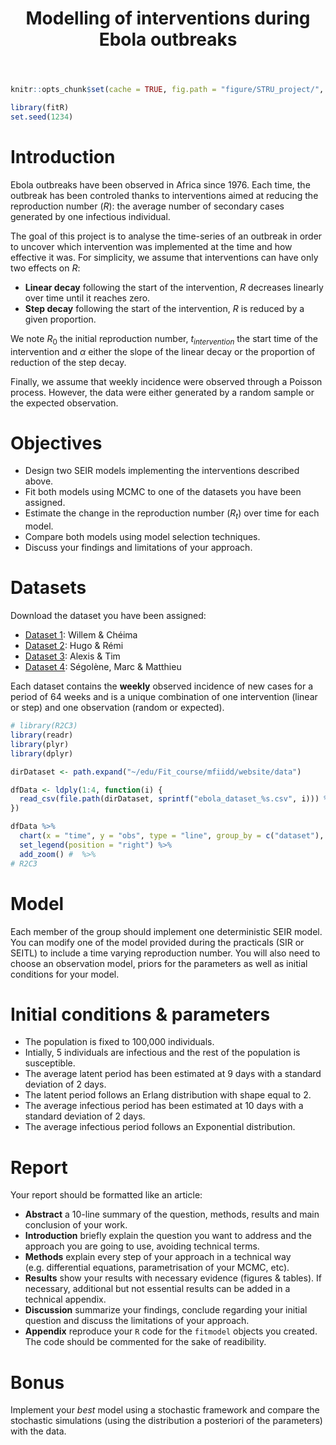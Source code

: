 % Modelling of interventions during Ebola outbreaks

```r
knitr::opts_chunk$set(cache = TRUE, fig.path = "figure/STRU_project/", cache.path = "cache/STRU_project/", fig.cap = "", fig.align = "center", message = FALSE, tidy = TRUE, warning = FALSE)
```

```r
library(fitR)
set.seed(1234)
```

# Introduction

Ebola outbreaks have been observed in Africa since 1976. Each time, the outbreak has been controled thanks to interventions aimed at reducing the reproduction number ($R$): the average number of secondary cases generated by one infectious individual. 

The goal of this project is to analyse the time-series of an outbreak in order to uncover which intervention was implemented at the time and how effective it was. For simplicity, we assume that interventions can have only two effects on $R$:

* __Linear decay__ following the start of the intervention, $R$ decreases linearly over time until it reaches zero.
* __Step decay__ following the start of the intervention, $R$ is reduced by a given proportion.

We note $R_0$ the initial reproduction number, $t_{intervention}$ the start time of the intervention and $\alpha$ either the slope of the linear decay or the proportion of reduction of the step decay.

Finally, we assume that weekly incidence were observed through a Poisson process. However, the data were either generated by a random sample or the expected observation.

# Objectives

* Design two SEIR models implementing the interventions described above.
* Fit both models using MCMC to one of the datasets you have been assigned.
* Estimate the change in the reproduction number ($R_t$) over time for each model.
* Compare both models using model selection techniques.
* Discuss your findings and limitations of your approach. 

# Datasets

Download the dataset you have been assigned:

* [Dataset 1](data/ebola_dataset_1.csv): Willem & Chéima
* [Dataset 2](data/ebola_dataset_2.csv): Hugo & Rémi
* [Dataset 3](data/ebola_dataset_3.csv): Alexis & Tim
* [Dataset 4](data/ebola_dataset_4.csv): Ségolène, Marc & Matthieu

Each dataset contains the __weekly__ observed incidence of new cases for a period of 64 weeks and is a unique combination of one intervention (linear or step) and one observation (random or expected).

```r
# library(R2C3)
library(readr)
library(plyr)
library(dplyr)

dirDataset <- path.expand("~/edu/Fit_course/mfiidd/website/data")

dfData <- ldply(1:4, function(i) {
  read_csv(file.path(dirDataset, sprintf("ebola_dataset_%s.csv", i))) %>% mutate(dataset = sprintf("Dataset %s", i))
})

dfData %>%
  chart(x = "time", y = "obs", type = "line", group_by = c("dataset"), time_series = FALSE) %>%
  set_legend(position = "right") %>%
  add_zoom() #  %>%
# R2C3
```

# Model

Each member of the group should implement one deterministic SEIR model. You can modify one of the model provided during the practicals (SIR or SEITL) to include a time varying reproduction number. You will also need to choose an observation model, priors for the parameters as well as initial conditions for your model.

# Initial conditions & parameters

* The population is fixed to 100,000 individuals. 
* Intially, 5 individuals are infectious and the rest of the population is susceptible.
* The average latent period has been estimated at 9 days with a standard deviation of 2 days. 
* The latent period follows an Erlang distribution with shape equal to 2.
* The average infectious period has been estimated at 10 days with a standard deviation of 2 days.
* The average infectious period follows an Exponential distribution.


# Report

Your report should be formatted like an article:

* __Abstract__ a 10-line summary of the question, methods, results and main conclusion of your work.
* __Introduction__ briefly explain the question you want to address and the approach you are going to use, avoiding technical terms.
* __Methods__ explain every step of your approach in a technical way (e.g. differential equations, parametrisation of your MCMC, etc).
* __Results__ show your results with necessary evidence (figures & tables). If necessary, additional but not essential results can be added in a technical appendix.
* __Discussion__ summarize your findings, conclude regarding your initial question and discuss the limitations of your approach.
* __Appendix__ reproduce your `R` code for the `fitmodel` objects you created. The code should be commented for the sake of readibility.


# Bonus

Implement your _best_ model using a stochastic framework and compare the stochastic simulations (using the distribution a posteriori of the parameters) with the data.



